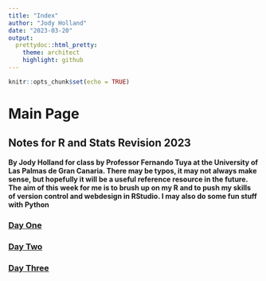 ```yaml
---
title: "Index"
author: "Jody Holland"
date: "2023-03-20"
output:
  prettydoc::html_pretty:
    theme: architect
    highlight: github
---
```


```r
knitr::opts_chunk$set(echo = TRUE)
```

# Main Page
## Notes for R and Stats Revision 2023


**By Jody Holland for class by Professor Fernando Tuya at the University of Las Palmas de Gran Canaria. There may be typos, it may not always make sense, but hopefully it will be a useful reference resource in the future. The aim of this week for me is to brush up on my R and to push my skills of version control and webdesign in RStudio. I may also do some fun stuff with Python**

### [**Day One**](day_1.html)
### [**Day Two**](day_2.html)
### [**Day Three**](day_3.html)